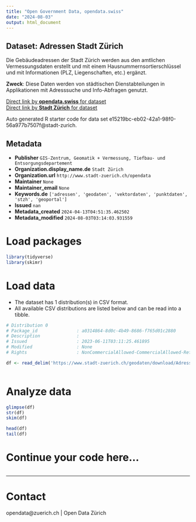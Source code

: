 ```yaml
---
title: "Open Government Data, opendata.swiss"
date: "2024-08-03"
output: html_document
---
```


## Dataset: Adressen Stadt Zürich

Die Gebäudeadressen der Stadt Zürich werden aus den amtlichen Vermessungsdaten erstellt und mit einem Hausnummernsortierschlüssel und mit Informationen (PLZ, Liegenschaften, etc.) ergänzt.

**Zweck**: Diese Daten werden von städtischen Dienstabteilungen in Applikationen mit Adresssuche und Info-Abfragen genutzt.

[Direct link by **opendata.swiss** for dataset](https://opendata.swiss/de/dataset/adressen-stadt-zurich)<br>
[Direct link by **Stadt Zürich** for dataset](https://data.stadt-zuerich.ch/dataset/geo_adressen_stadt_zuerich)

Auto generated R starter code for data set e15219bc-eb02-42a1-98f0-56a977b7507f@stadt-zurich.

## Metadata

- **Publisher** `GIS-Zentrum, Geomatik + Vermessung, Tiefbau- und Entsorgungsdepartement`
- **Organization.display_name.de** `Stadt Zürich`
- **Organization.url** `http://www.stadt-zuerich.ch/opendata`
- **Maintainer** `None`
- **Maintainer_email** `None`
- **Keywords.de** `['adressen', 'geodaten', 'vektordaten', 'punktdaten', 'stzh', 'geoportal']`
- **Issued** `nan`
- **Metadata_created** `2024-04-13T04:51:35.462502`
- **Metadata_modified** `2024-08-03T03:14:03.931559`


# Load packages

```r

library(tidyverse)
library(skimr)

```

# Load data

-   The dataset has 1 distribution(s) in CSV format.
-   All available CSV distributions are listed below and can be read into a tibble.

```r

# Distribution 0
# Package_id               : a0314864-8d0c-4b49-8686-f765d01c2880
# Description              : 
# Issued                   : 2023-06-11T03:11:25.461895
# Modified                 : None
# Rights                   : NonCommercialAllowed-CommercialAllowed-ReferenceNotRequired

df <- read_delim('https://www.stadt-zuerich.ch/geodaten/download/Adressen_Stadt_Zuerich?format=10008')



```

# Analyze data

```r

glimpse(df)
str(df)
skim(df)

head(df)
tail(df)

```

# Continue your code here...

```r

```

------------------------------------------------------------------------

# Contact

opendata@zuerich.ch | Open Data Zürich
